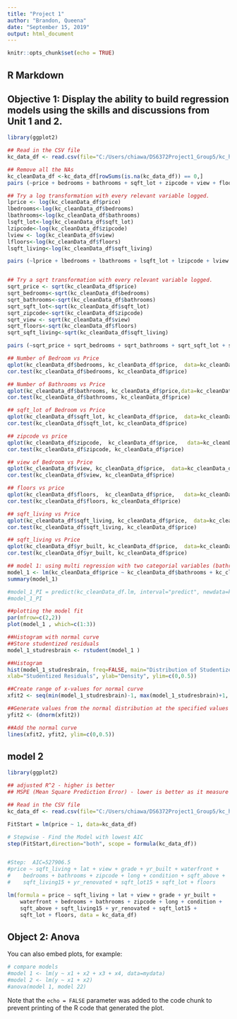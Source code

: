 ```yaml
---
title: "Project 1"
author: "Brandon, Queena"
date: "September 15, 2019"
output: html_document
---
```


```r
knitr::opts_chunk$set(echo = TRUE)
```

## R Markdown 
## Objective 1: Display the ability to build regression models using the skills and discussions from Unit 1 and 2.   

```r
library(ggplot2)

## Read in the CSV file
kc_data_df <- read.csv(file="C:/Users/chiawa/DS6372Project1_Group5/kc_house_data.csv", header=TRUE, sep=",")

## Remove all the NAs
kc_cleanData_df <-kc_data_df[rowSums(is.na(kc_data_df)) == 0,]
pairs (~price + bedrooms + bathrooms + sqft_lot + zipcode + view + floors + sqft_living, data = kc_cleanData_df)

## Try a log transformation with every relevant variable logged.
lprice <- log(kc_cleanData_df$price)
lbedrooms<-log(kc_cleanData_df$bedrooms)
lbathrooms<-log(kc_cleanData_df$bathrooms)
lsqft_lot<-log(kc_cleanData_df$sqft_lot)
lzipcode<-log(kc_cleanData_df$zipcode)
lview <- log(kc_cleanData_df$view)
lfloors<-log(kc_cleanData_df$floors)
lsqft_living<-log(kc_cleanData_df$sqft_living)

pairs (~lprice + lbedrooms + lbathrooms + lsqft_lot + lzipcode + lview + lfloors + lsqft_living, data = kc_cleanData_df)


## Try a sqrt transformation with every relevant variable logged.
sqrt_price <- sqrt(kc_cleanData_df$price)
sqrt_bedrooms<-sqrt(kc_cleanData_df$bedrooms)
sqrt_bathrooms<-sqrt(kc_cleanData_df$bathrooms)
sqrt_sqft_lot<-sqrt(kc_cleanData_df$sqft_lot)
sqrt_zipcode<-sqrt(kc_cleanData_df$zipcode)
sqrt_view <- sqrt(kc_cleanData_df$view)
sqrt_floors<-sqrt(kc_cleanData_df$floors)
sqrt_sqft_living<-sqrt(kc_cleanData_df$sqft_living)

pairs (~sqrt_price + sqrt_bedrooms + sqrt_bathrooms + sqrt_sqft_lot + sqrt_zipcode + sqrt_view + sqrt_floors + sqrt_sqft_living, data = kc_cleanData_df)

## Number of Bedroom vs Price
qplot(kc_cleanData_df$bedrooms, kc_cleanData_df$price,  data=kc_cleanData_df)
cor.test(kc_cleanData_df$bedrooms, kc_cleanData_df$price)

## Number of Bathrooms vs Price
qplot(kc_cleanData_df$bathrooms, kc_cleanData_df$price,data=kc_cleanData_df)
cor.test(kc_cleanData_df$bathrooms, kc_cleanData_df$price)

## sqft_lot of Bedroom vs Price
qplot(kc_cleanData_df$sqft_lot, kc_cleanData_df$price,  data=kc_cleanData_df)
cor.test(kc_cleanData_df$sqft_lot, kc_cleanData_df$price)

## zipcode vs price
qplot(kc_cleanData_df$zipcode,  kc_cleanData_df$price,   data=kc_cleanData_df)
cor.test(kc_cleanData_df$zipcode, kc_cleanData_df$price)

## view of Bedroom vs Price
qplot(kc_cleanData_df$view, kc_cleanData_df$price,  data=kc_cleanData_df)
cor.test(kc_cleanData_df$view, kc_cleanData_df$price)

## floors vs price
qplot(kc_cleanData_df$floors,  kc_cleanData_df$price,   data=kc_cleanData_df)
cor.test(kc_cleanData_df$floors, kc_cleanData_df$price)

## sqft_living vs Price
qplot(kc_cleanData_df$sqft_living, kc_cleanData_df$price,  data=kc_cleanData_df)
cor.test(kc_cleanData_df$sqft_living, kc_cleanData_df$price)

## sqft_living vs Price
qplot(kc_cleanData_df$yr_built, kc_cleanData_df$price,  data=kc_cleanData_df)
cor.test(kc_cleanData_df$yr_built, kc_cleanData_df$price)
```

```r
## model 1: using multi regression with two categorial variables (bathrooms number and sqft living)
model_1 <- lm(kc_cleanData_df$price ~ kc_cleanData_df$bathrooms + kc_cleanData_df$sqft_living , data = kc_cleanData_df)
summary(model_1)

#model_1_PI = predict(kc_cleanData_df.lm, interval="predict", newdata=kc_cleanData_df)
#model_1_PI

```
```r
##plotting the model fit
par(mfrow=c(2,2))
plot(model_1 , which=c(1:3))

##Histogram with normal curve
##Store studentized residuals
model_1_studresbrain <- rstudent(model_1 )

##Histogram
hist(model_1_studresbrain, freq=FALSE, main="Distribution of Studentized Residuals(Model 1) ",
xlab="Studentized Residuals", ylab="Density", ylim=c(0,0.5))

##Create range of x-values for normal curve
xfit2 <- seq(min(model_1_studresbrain)-1, max(model_1_studresbrain)+1, length=40)

##Generate values from the normal distribution at the specified values
yfit2 <- (dnorm(xfit2))

##Add the normal curve
lines(xfit2, yfit2, ylim=c(0,0.5))

```
## model 2
```r
library(ggplot2)

## adjusted R^2 - higher is better
## MSPE (Mean Square Prediction Error) - lower is better as it measure the distance the prediction are from the acutual value

## Read in the CSV file
kc_data_df <- read.csv(file="C:/Users/chiawa/DS6372Project1_Group5/kc_house_data.csv", header=TRUE, sep=",")

FitStart = lm(price ~ 1, data=kc_data_df)

# Stepwise - Find the Model with lowest AIC
step(FitStart,direction="both", scope = formula(kc_data_df))


#Step:  AIC=527906.5
#price ~ sqft_living + lat + view + grade + yr_built + waterfront + 
#    bedrooms + bathrooms + zipcode + long + condition + sqft_above + 
#    sqft_living15 + yr_renovated + sqft_lot15 + sqft_lot + floors

lm(formula = price ~ sqft_living + lat + view + grade + yr_built + 
    waterfront + bedrooms + bathrooms + zipcode + long + condition + 
    sqft_above + sqft_living15 + yr_renovated + sqft_lot15 + 
    sqft_lot + floors, data = kc_data_df)

```

## Object 2: Anova

You can also embed plots, for example:

```r
# compare models
#model 1 <- lm(y ~ x1 + x2 + x3 + x4, data=mydata)
#model 2 <- lm(y ~ x1 + x2)
#anova(model 1, model 22)


```

Note that the `echo = FALSE` parameter was added to the code chunk to prevent printing of the R code that generated the plot.

